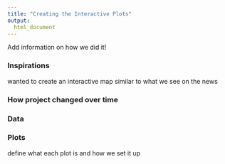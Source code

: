 ```yaml
---
title: "Creating the Interactive Plots"
output: 
  html_document
---
```

Add information on how we did it!

### Inspirations
wanted to create an interactive map similar to what we see on the news

### How project changed over time 

### Data

### Plots
define what each plot is and how we set it up